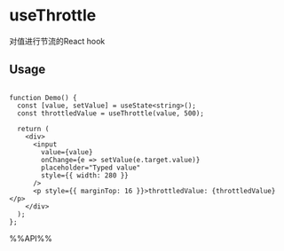 # useThrottle

对值进行节流的React hook

## Usage

```tsx live

function Demo() {
  const [value, setValue] = useState<string>();
  const throttledValue = useThrottle(value, 500);

  return (
    <div>
      <input
        value={value}
        onChange={e => setValue(e.target.value)}
        placeholder="Typed value"
        style={{ width: 280 }}
      />
      <p style={{ marginTop: 16 }}>throttledValue: {throttledValue}</p>
    </div>
  );
};

```

%%API%%